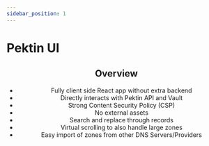 ```yaml
---
sidebar_position: 1
---
```


# Pektin UI


<Header name="ui" />

## Overview

-   Fully client side React app without extra backend
-   Directly interacts with Pektin API and Vault
-   Strong Content Security Policy (CSP)
-   No external assets
-   Search and replace through records
-   Virtual scrolling to also handle large zones
-   Easy import of zones from other DNS Servers/Providers
